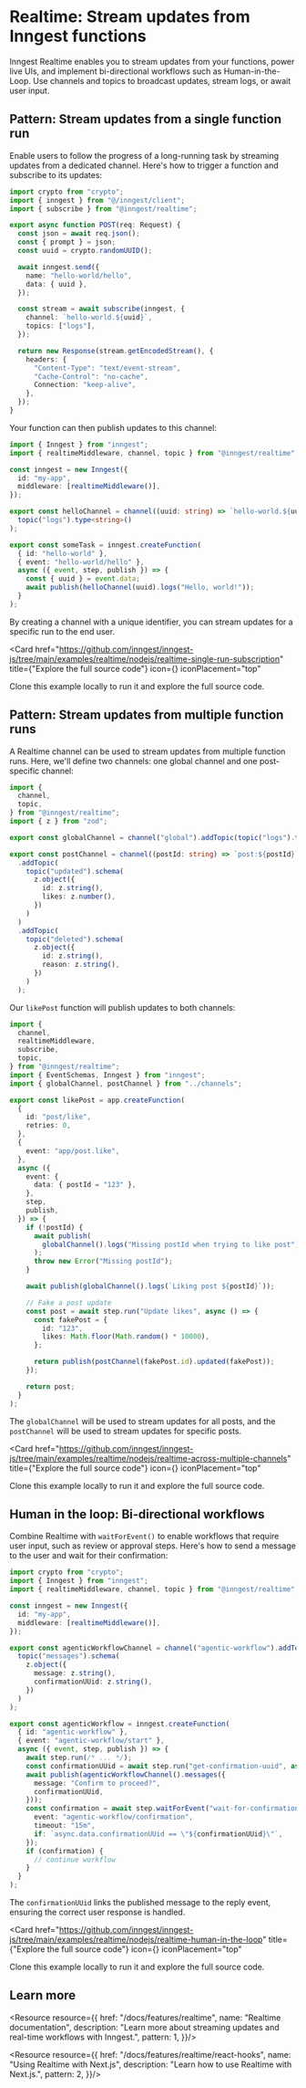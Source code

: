 

# Realtime: Stream updates from Inngest functions

Inngest Realtime enables you to stream updates from your functions, power live UIs, and implement bi-directional workflows such as Human-in-the-Loop. Use channels and topics to broadcast updates, stream logs, or await user input.

## Pattern: Stream updates from a single function run

Enable users to follow the progress of a long-running task by streaming updates from a dedicated channel. Here's how to trigger a function and subscribe to its updates:

```ts { title: "app/api/hello-world/route.ts" }
import crypto from "crypto";
import { inngest } from "@/inngest/client";
import { subscribe } from "@inngest/realtime";

export async function POST(req: Request) {
  const json = await req.json();
  const { prompt } = json;
  const uuid = crypto.randomUUID();

  await inngest.send({
    name: "hello-world/hello",
    data: { uuid },
  });

  const stream = await subscribe(inngest, {
    channel: `hello-world.${uuid}`,
    topics: ["logs"],
  });

  return new Response(stream.getEncodedStream(), {
    headers: {
      "Content-Type": "text/event-stream",
      "Cache-Control": "no-cache",
      Connection: "keep-alive",
    },
  });
}
```

Your function can then publish updates to this channel:

```ts { title: "src/inngest/functions/hello-world.ts" }
import { Inngest } from "inngest";
import { realtimeMiddleware, channel, topic } from "@inngest/realtime";

const inngest = new Inngest({
  id: "my-app",
  middleware: [realtimeMiddleware()],
});

export const helloChannel = channel((uuid: string) => `hello-world.${uuid}`).addTopic(
  topic("logs").type<string>()
);

export const someTask = inngest.createFunction(
  { id: "hello-world" },
  { event: "hello-world/hello" },
  async ({ event, step, publish }) => {
    const { uuid } = event.data;
    await publish(helloChannel(uuid).logs("Hello, world!"));
  }
);
```

By creating a channel with a unique identifier, you can stream updates for a specific run to the end user.


<CardGroup cols={2}>

  <Card
    href="https://github.com/inngest/inngest-js/tree/main/examples/realtime/nodejs/realtime-single-run-subscription"
    title={"Explore the full source code"}
    icon={<RiNodejsFill className="text-basis h-8 w-8"/>}
    iconPlacement="top"
  >
   Clone this example locally to run it and explore the full source code.
  </Card>

</CardGroup>

## Pattern: Stream updates from multiple function runs

A Realtime channel can be used to stream updates from multiple function runs. Here, we'll define two channels: one global channel and one post-specific channel:

```ts {{ filename: "src/inngest/channels.ts" }}
import {
  channel,
  topic,
} from "@inngest/realtime";
import { z } from "zod";

export const globalChannel = channel("global").addTopic(topic("logs").type<string>());

export const postChannel = channel((postId: string) => `post:${postId}`)
  .addTopic(
    topic("updated").schema(
      z.object({
        id: z.string(),
        likes: z.number(),
      })
    )
  )
  .addTopic(
    topic("deleted").schema(
      z.object({
        id: z.string(),
        reason: z.string(),
      })
    )
  );
```

Our `likePost` function will publish updates to both channels:

```ts {{ filename: "src/inngest/functions/likePost.ts" }}
import {
  channel,
  realtimeMiddleware,
  subscribe,
  topic,
} from "@inngest/realtime";
import { EventSchemas, Inngest } from "inngest";
import { globalChannel, postChannel } from "../channels";

export const likePost = app.createFunction(
  {
    id: "post/like",
    retries: 0,
  },
  {
    event: "app/post.like",
  },
  async ({
    event: {
      data: { postId = "123" },
    },
    step,
    publish,
  }) => {
    if (!postId) {
      await publish(
        globalChannel().logs("Missing postId when trying to like post")
      );
      throw new Error("Missing postId");
    }

    await publish(globalChannel().logs(`Liking post ${postId}`));

    // Fake a post update
    const post = await step.run("Update likes", async () => {
      const fakePost = {
        id: "123",
        likes: Math.floor(Math.random() * 10000),
      };

      return publish(postChannel(fakePost.id).updated(fakePost));
    });

    return post;
  }
);
```

The `globalChannel` will be used to stream updates for all posts, and the `postChannel` will be used to stream updates for specific posts.



<CardGroup cols={2}>

  <Card
    href="https://github.com/inngest/inngest-js/tree/main/examples/realtime/nodejs/realtime-across-multiple-channels"
    title={"Explore the full source code"}
    icon={<RiNodejsFill className="text-basis h-8 w-8"/>}
    iconPlacement="top"
  >
   Clone this example locally to run it and explore the full source code.
  </Card>

</CardGroup>

## Human in the loop: Bi-directional workflows

Combine Realtime with `waitForEvent()` to enable workflows that require user input, such as review or approval steps. Here's how to send a message to the user and wait for their confirmation:

```ts { title: "src/inngest/functions/agentic-workflow.ts" }
import crypto from "crypto";
import { Inngest } from "inngest";
import { realtimeMiddleware, channel, topic } from "@inngest/realtime";

const inngest = new Inngest({
  id: "my-app",
  middleware: [realtimeMiddleware()],
});

export const agenticWorkflowChannel = channel("agentic-workflow").addTopic(
  topic("messages").schema(
    z.object({
      message: z.string(),
      confirmationUUid: z.string(),
    })
  )
);

export const agenticWorkflow = inngest.createFunction(
  { id: "agentic-workflow" },
  { event: "agentic-workflow/start" },
  async ({ event, step, publish }) => {
    await step.run(/* ... */);
    const confirmationUUid = await step.run("get-confirmation-uuid", async () => crypto.randomUUID());
    await publish(agenticWorkflowChannel().messages({
      message: "Confirm to proceed?",
      confirmationUUid,
    }));
    const confirmation = await step.waitForEvent("wait-for-confirmation", {
      event: "agentic-workflow/confirmation",
      timeout: "15m",
      if: `async.data.confirmationUUid == \"${confirmationUUid}\"`,
    });
    if (confirmation) {
      // continue workflow
    }
  }
);
```

The `confirmationUUid` links the published message to the reply event, ensuring the correct user response is handled.

<CardGroup cols={2}>

  <Card
    href="https://github.com/inngest/inngest-js/tree/main/examples/realtime/nodejs/realtime-human-in-the-loop"
    title={"Explore the full source code"}
    icon={<RiNodejsFill className="text-basis h-8 w-8"/>}
    iconPlacement="top"
  >
   Clone this example locally to run it and explore the full source code.
  </Card>

</CardGroup>


## Learn more

<ResourceGrid cols={2}>

<Resource resource={{
  href: "/docs/features/realtime",
  name: "Realtime documentation",
  description: "Learn more about streaming updates and real-time workflows with Inngest.",
  pattern: 1,
}}/>

<Resource resource={{
  href: "/docs/features/realtime/react-hooks",
  name: "Using Realtime with Next.js",
  description: "Learn how to use Realtime with Next.js.",
  pattern: 2,
}}/>

</ResourceGrid>

